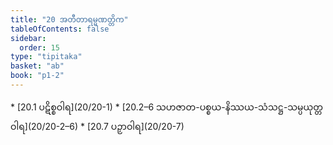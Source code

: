 ```yaml
---
title: "20 အတီတာရမ္မဏတ္တိက"
tableOfContents: false
sidebar:
  order: 15
type: "tipitaka"
basket: "ab"
book: "p1-2"
---
```



<DynamicBreadcrumb />



<TableOfContents book="p1-2" section="20">
* [20.1 ပဋိစ္စဝါရ](20/20-1)
* [20.2–6 သဟဇာတ-ပစ္စယ-နိဿယ-သံသဋ္ဌ-သမ္ပယုတ္တဝါရ](20/20-2–6)
* [20.7 ပဉှာဝါရ](20/20-7)
</TableOfContents>